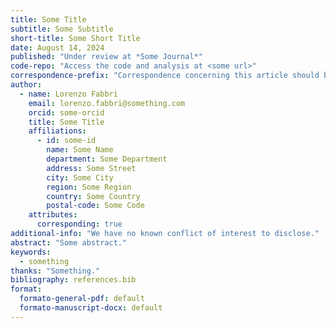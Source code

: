 ```yaml
---
title: Some Title
subtitle: Some Subtitle
short-title: Some Short Title
date: August 14, 2024
published: "Under review at *Some Journal*"
code-repo: "Access the code and analysis at <some url>"
correspondence-prefix: "Correspondence concerning this article should be addressed to"
author:
  - name: Lorenzo Fabbri
    email: lorenzo.fabbri@something.com
    orcid: some-orcid
    title: Some Title
    affiliations:
      - id: some-id
        name: Some Name
        department: Some Department
        address: Some Street
        city: Some City
        region: Some Region
        country: Some Country
        postal-code: Some Code
    attributes:
      corresponding: true
additional-info: "We have no known conflict of interest to disclose."
abstract: "Some abstract."
keywords:
  - something
thanks: "Something."
bibliography: references.bib
format:
  formato-general-pdf: default
  formato-manuscript-docx: default
---
```

